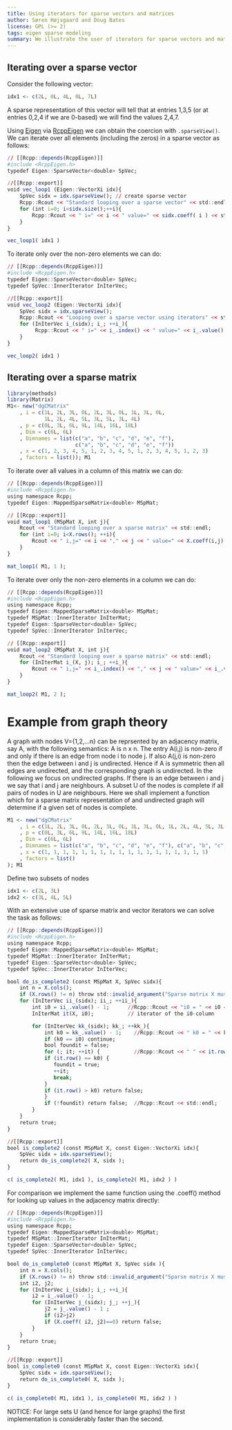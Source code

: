 ```yaml
---
title: Using iterators for sparse vectors and matrices
author: Søren Højsgaard and Doug Bates
license: GPL (>= 2)
tags: eigen sparse modeling
summary: We illustrate the user of iterators for sparse vectors and matrices and implement a function which determines if a set of nodes in an undirected graph is complete.
---
```


## Iterating over a sparse vector

Consider the following vector:
```r
idx1 <- c(2L, 0L, 4L, 0L, 7L)
```

A sparse representation of this vector will tell that at entries 1,3,5
(or at entries 0,2,4 if we are 0-based) we will find the values 2,4,7.

Using [Eigen](http://eigen.tuxfamily.org) via
[RcppEigen](http://cran.r-project.org/web/packages/RcppEigen/index.html) we
can obtain the coercion with `.sparseView()`.
We can iterate over all elements (including the zeros) in a sparse
vector as follows:

```r
// [[Rcpp::depends(RcppEigen)]]
#include <RcppEigen.h>
typedef Eigen::SparseVector<double> SpVec;

//[[Rcpp::export]]
void vec_loop1 (Eigen::VectorXi idx){
    SpVec sidx = idx.sparseView(); // create sparse vector
    Rcpp::Rcout << "Standard looping over a sparse vector" << std::endl;
    for (int i=0; i<sidx.size();++i){
        Rcpp::Rcout << " i=" << i << " value=" << sidx.coeff( i ) << std::endl;
    }
}
```

```r
vec_loop1( idx1 )
```

To iterate only over the non-zero elements we can do:

```r
// [[Rcpp::depends(RcppEigen)]]
#include <RcppEigen.h>
typedef Eigen::SparseVector<double> SpVec;
typedef SpVec::InnerIterator InIterVec;

//[[Rcpp::export]]
void vec_loop2 (Eigen::VectorXi idx){
    SpVec sidx = idx.sparseView();
    Rcpp::Rcout << "Looping over a sparse vector using iterators" << std::endl;
    for (InIterVec i_(sidx); i_; ++i_){
         Rcpp::Rcout << " i=" << i_.index() << " value=" << i_.value() << std::endl;
    }
}
```

```r
vec_loop2( idx1 )
```

## Iterating over a sparse matrix

```r
library(methods)
library(Matrix)
M1<- new("dgCMatrix"
    , i = c(1L, 2L, 3L, 0L, 2L, 3L, 0L, 1L, 3L, 0L, 
            1L, 2L, 4L, 5L, 3L, 5L, 3L, 4L)
    , p = c(0L, 3L, 6L, 9L, 14L, 16L, 18L)
    , Dim = c(6L, 6L)
    , Dimnames = list(c("a", "b", "c", "d", "e", "f"), 
                      c("a", "b", "c", "d", "e", "f"))
    , x = c(1, 2, 3, 4, 5, 1, 2, 3, 4, 5, 1, 2, 3, 4, 5, 1, 2, 3)
    , factors = list()); M1
```

To iterate over all values in a column of this matrix we can do:

```r
// [[Rcpp::depends(RcppEigen)]]
#include <RcppEigen.h>
using namespace Rcpp;
typedef Eigen::MappedSparseMatrix<double> MSpMat;

// [[Rcpp::export]]
void mat_loop1 (MSpMat X, int j){
    Rcout << "Standard looping over a sparse matrix" << std::endl;
    for (int i=0; i<X.rows(); ++i){
        Rcout << " i,j=" << i << "," << j << " value=" << X.coeff(i,j) << std::endl;
    }
}
```

```r
mat_loop1( M1, 1 );
```

To iterate over only the non-zero elements in a column we can do:

```r
// [[Rcpp::depends(RcppEigen)]]
#include <RcppEigen.h>
using namespace Rcpp;
typedef Eigen::MappedSparseMatrix<double> MSpMat;
typedef MSpMat::InnerIterator InIterMat;
typedef Eigen::SparseVector<double> SpVec;
typedef SpVec::InnerIterator InIterVec;

// [[Rcpp::export]]
void mat_loop2 (MSpMat X, int j){
    Rcout << "Standard looping over a sparse matrix" << std::endl;
    for (InIterMat i_(X, j); i_; ++i_){
        Rcout << " i,j=" << i_.index() << "," << j << " value=" << i_.value() << std::endl;
    }
}
```

```r
mat_loop2( M1, 2 );
```

# Example from graph theory

A graph with nodes V={1,2,...n} can be reprsented by an adjacency
matrix, say A, with the following semantics: A is n x n. The entry
A(i,j) is non-zero if and only if there is an edge from node i to node
j. If also A(j,i) is non-zero then the edge between i and j is
undirected. Hence if A is symmetric then all edges are undirected, and
the corresponding graph is undirected. In the following we focus on
undirected graphs. If there is an edge between i and j we say that i
and j are neighbours. A subset U of the nodes is complete if all pairs
of nodes in U are neighbours. Here we shall implement a function which
for a sparse matrix representation of and undirected graph will
determine if a given set of nodes is complete.

```r
M1 <- new("dgCMatrix"
    , i = c(1L, 2L, 3L, 0L, 2L, 3L, 0L, 1L, 3L, 0L, 1L, 2L, 4L, 5L, 3L, 5L, 3L, 4L)
    , p = c(0L, 3L, 6L, 9L, 14L, 16L, 18L)
    , Dim = c(6L, 6L)
    , Dimnames = list(c("a", "b", "c", "d", "e", "f"), c("a", "b", "c", "d", "e", "f"))
    , x = c(1, 1, 1, 1, 1, 1, 1, 1, 1, 1, 1, 1, 1, 1, 1, 1, 1, 1)
    , factors = list()
); M1
```

Define two subsets of nodes
```r
idx1 <- c(2L, 3L)
idx2 <- c(3L, 4L, 5L)
```

With an extensive use of sparse matrix and vector iterators we can solve the task as follows:

```r
// [[Rcpp::depends(RcppEigen)]]
#include <RcppEigen.h>
using namespace Rcpp;
typedef Eigen::MappedSparseMatrix<double> MSpMat;
typedef MSpMat::InnerIterator InIterMat;
typedef Eigen::SparseVector<double> SpVec;
typedef SpVec::InnerIterator InIterVec;

bool do_is_complete2 (const MSpMat X, SpVec sidx){
    int n = X.cols();
    if (X.rows() != n) throw std::invalid_argument("Sparse matrix X must be square");
    for (InIterVec ii_(sidx); ii_; ++ii_){
        int i0 = ii_.value() - 1;      //Rcpp::Rcout << "i0 = " << i0 << std::endl;
        InIterMat it(X, i0);           // iterator of the i0-column

        for (InIterVec kk_(sidx); kk_; ++kk_){
            int k0 = kk_.value() - 1;    //Rcpp::Rcout << " k0 = " << k0 << ", it.row =";
            if (k0 == i0) continue;
            bool foundit = false;
            for (; it; ++it) {           //Rcpp::Rcout << " " << it.row();
  	        if (it.row() == k0) {
  	           foundit = true;
  	           ++it;
  	           break;
  	        }
  	        if (it.row() > k0) return false;
            }
            if (!foundit) return false;  //Rcpp::Rcout << std::endl;
        }
    }
    return true;
}

//[[Rcpp::export]]
bool is_complete2 (const MSpMat X, const Eigen::VectorXi idx){
    SpVec sidx = idx.sparseView();
    return do_is_complete2( X, sidx );
}
```

```r
c( is_complete2( M1, idx1 ), is_complete2( M1, idx2 ) )
```

For comparison we implement the same function using the .coeff()
method for looking up values in the adjacency matrix directly:

```r
// [[Rcpp::depends(RcppEigen)]]
#include <RcppEigen.h>
using namespace Rcpp;
typedef Eigen::MappedSparseMatrix<double> MSpMat;
typedef MSpMat::InnerIterator InIterMat;
typedef Eigen::SparseVector<double> SpVec;
typedef SpVec::InnerIterator InIterVec;

bool do_is_complete0 (const MSpMat X, SpVec sidx ){
    int n = X.cols();
    if (X.rows() != n) throw std::invalid_argument("Sparse matrix X must be square");
    int i2, j2;
    for (InIterVec i_(sidx); i_; ++i_){
        i2 = i_.value() - 1;
        for (InIterVec j_(sidx); j_; ++j_){
            j2 = j_.value() - 1 ;
            if (i2>j2)
	        if (X.coeff( i2, j2)==0) return false;
        }
    }
    return true;
}

//[[Rcpp::export]]
bool is_complete0 (const MSpMat X, const Eigen::VectorXi idx){
    SpVec sidx = idx.sparseView();
    return do_is_complete0( X, sidx );
}
```

```r
c( is_complete0( M1, idx1 ), is_complete0( M1, idx2 ) )
```

NOTICE: For large sets U (and hence for large graphs) the first
implementation is considerably faster than the second.

